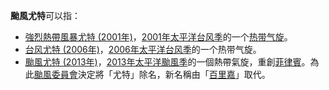 {{NoteTA
|G1=TyphoonNew
|G2=TyphoonOld
|G3=Weather
}}
'''颱風尤特'''可以指：

*[[強烈熱帶風暴尤特_(2001年)|強烈熱帶風暴尤特 (2001年)]]，[[2001年太平洋台风季|2001年太平洋台风季]]的一个[[热带气旋|热带气旋]]。
*[[台风尤特_(2006年)|台风尤特 (2006年)]]，[[2006年太平洋台风季|2006年太平洋台风季]]的一个热带气旋。
*[[颱風尤特_(2013年)|颱風尤特 (2013年)]]，[[2013年太平洋颱風季|2013年太平洋颱風季]]的一個熱帶氣旋，重創[[菲律賓|菲律賓]]。為此[[颱風委員會|颱風委員會]]決定將「尤特」除名，新名稱由「[[颱風百里嘉|百里嘉]]」取代。

{{消歧义|cat=热带气旋消歧义}}

{{太平洋颱風季熱帶氣旋名單}}
